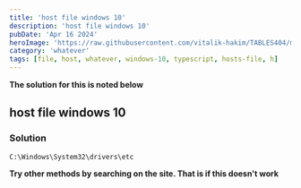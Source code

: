 ```yaml
---
title: 'host file windows 10'
description: 'host file windows 10'
pubDate: 'Apr 16 2024'
heroImage: 'https://raw.githubusercontent.com/vitalik-hakim/TABLES404/main/error_b/misc.png'
category: 'whatever'
tags: [file, host, whatever, windows-10, typescript, hosts-file, h]
---
```


**The solution for this is noted below**

## host file windows 10

### Solution

```whatever
C:\Windows\System32\drivers\etc
```

**Try other methods by searching on the site. That is if this doesn't work**
